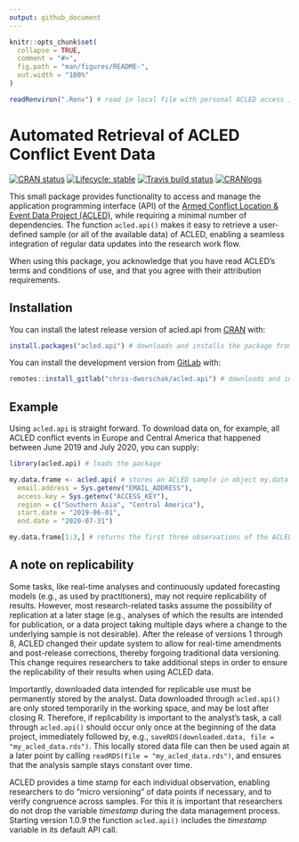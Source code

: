 ```yaml
---
output: github_document
---
```


<!-- README.md is generated from README.Rmd. Please edit that file -->

```r
knitr::opts_chunk$set(
  collapse = TRUE,
  comment = "#>",
  fig.path = "man/figures/README-",
  out.width = "100%"
)

readRenviron(".Renv") # read in local file with personal ACLED access information
```



# Automated Retrieval of ACLED Conflict Event Data

<!-- badges: start -->
[![CRAN status](https://www.r-pkg.org/badges/version-last-release/acled.api)](https://CRAN.R-project.org/package=acled.api/)
[![Lifecycle: stable](https://img.shields.io/badge/lifecycle-stable-brightgreen.svg)](https://lifecycle.r-lib.org/articles/stages.html#stable/)
[![Travis build status](https://travis-ci.com/chris-dworschak/acled.api.svg?branch=master)](https://travis-ci.com/gitlab/chris-dworschak/acled.api/)
[![CRANlogs](http://cranlogs.r-pkg.org/badges/grand-total/acled.api)](https://CRAN.R-project.org/package=acled.api/)
<!-- badges: end -->

This small package provides functionality to access and manage the application programming interface (API) of the [Armed Conflict Location & Event Data Project (ACLED)](https://acleddata.com/), while requiring a minimal number of dependencies. The function `acled.api()` makes it easy to retrieve a user-defined sample (or all of the available data) of ACLED, enabling a seamless integration of regular data updates into the research work flow. 

When using this package, you acknowledge that you have read ACLED's terms and conditions of use, and that you agree with their attribution requirements.



## Installation

You can install the latest release version of acled.api from [CRAN](https://CRAN.R-project.org/package=acled.api/) with: 

``` r
install.packages("acled.api") # downloads and installs the package from CRAN
```

You can install the development version from [GitLab](https://gitlab.com/chris-dworschak/) with: 

``` r
remotes::install_gitlab("chris-dworschak/acled.api") # downloads and installs the package from GitLab
```


## Example

Using `acled.api` is straight forward. To download data on, for example, all ACLED conflict events in Europe and Central America that happened between June 2019 and July 2020, you can supply:


```r
library(acled.api) # loads the package

my.data.frame <- acled.api( # stores an ACLED sample in object my.data.frame
  email.address = Sys.getenv("EMAIL_ADDRESS"),
  access.key = Sys.getenv("ACCESS_KEY"),
  region = c("Southern Asia", "Central America"), 
  start.date = "2019-06-01", 
  end.date = "2020-07-31")

my.data.frame[1:3,] # returns the first three observations of the ACLED sample
```


## A note on replicability

Some tasks, like real-time analyses and continuously updated forecasting models (e.g., as used by practitioners), may not require replicability of results. However, most research-related tasks assume the possibility of replication at a later stage (e.g., analyses of which the results are intended for publication, or a data project taking multiple days where a change to the underlying sample is not desirable). After the release of versions 1 through 8, ACLED changed their update system to allow for real-time amendments and post-release corrections, thereby forgoing traditional data versioning. This change requires researchers to take additional steps in order to ensure the replicability of their results when using ACLED data. 

Importantly, downloaded data intended for replicable use must be permanently stored by the analyst. Data downloaded through `acled.api()` are only stored temporarily in the working space, and may be lost after closing R. Therefore, if replicability is important to the analyst's task, a call through `acled.api()` should occur only once at the beginning of the data project, immediately followed by, e.g., `saveRDS(downloaded.data, file = "my_acled_data.rds")`. This locally stored data file can then be used again at a later point by calling `readRDS(file = "my_acled_data.rds")`, and ensures that the analysis sample stays constant over time. 

ACLED provides a time stamp for each individual observation, enabling researchers to do "micro versioning" of data points if necessary, and to verify congruence across samples. For this it is important that researchers do not drop the variable *timestamp* during the data management process. Starting version 1.0.9 the function `acled.api()` includes the *timestamp* variable in its default API call. 


